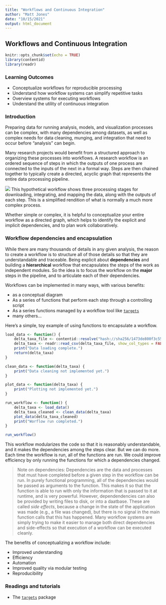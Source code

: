 ```yaml
---
title: "Workflows and Continuous Integration"
author: "Matt Jones"
date: "10/15/2021"
output: html_document
---
```


## Workflows and Continuous Integration

```r
knitr::opts_chunk$set(echo = TRUE)
library(contentid)
library(readr)
```

### Learning Outcomes

- Conceptualize workflows for reproducible processing
- Understand how workflow systems can simplify repetitive tasks
- Overview systems for executing workflows
- Understand the utility of continuous integration

### Introduction

Preparing data for running analysis, models, and visualization processes can be complex,
with many dependencies among datasets, as well as complex needs for data cleaning,
munging, and integration that need to occur before "analysis" can begin.

Many research projects would benefit from a structured approach to organizing these
processes into workflows. A research workflow is an ordered sequence of steps in which the outputs
of one process are connected to the inputs of the next in a formal way. Steps are then
chained together to typically create a directed, acyclic graph that represents the
entire data processing pipeline.

![](images/workflow.png)
This hypothetical workflow shows three processing stages for downloading, integrating, and mapping the
data, along with the outputs of each step. This is a simplified rendition of what is normally a much more 
complex process. 

Whether simple or complex, it is helpful to conceptualize your entire workflow as a directed graph, which 
helps to identify the explicit and implicit dependencies, and to plan work collaboratively.

### Workflow dependencies and encapsulation

While there are many thousands of details in any given analysis, the reason to create a workflow is to structure all of those details so that they are understandable and traceable. Being explicit about **dependencies** and building a **hierarchical** workflow that encapsulates the steps of the work as independent modules. So the idea is to focus the workflow on the **major** steps in the pipeline, and to articulate each of their dependencies.

Workflows can be implemented in many ways, with various benefits:

- as a conceptual diagram
- As a series of functions that perform each step through a controlling script
- As a series functions managed by a workflow tool like [`targets`](https://docs.ropensci.org/targets/)
- many others...

Here's a simple, toy example of using functions to encapsulate a workflow.

```r
load_data <- function() {
    delta_taxa_file <- contentid::resolve("hash://sha256/1473de800f3c5577da077507fb006be816a9194ddd417b1b98836be92eaea49d")
    delta_taxa <- readr::read_csv(delta_taxa_file, show_col_types = FALSE)
    print("Data loading complete.")
    return(delta_taxa)
}

clean_data <- function(delta_taxa) {
    print("Data cleaning not implemented yet.")
}

plot_data <- function(delta_taxa) {
    print("Plotting not implemented yet.")
}

run_workflow <- function() {
    delta_taxa <- load_data()
    delta_taxa_cleaned <- clean_data(delta_taxa)
    plot_data(delta_taxa_cleaned)
    print("Worflow run completed.")
}

run_workflow()
```

This workflow modularizes the code so that it is reasonably understandable, and it makes the dependencies among the steps clear. But we can do more. Each time the workflow is run, all of the functions are run. We could improve efficiency by only running the functions for which a dependencies changed.

> Note on dependencies: Dependencies are the data and processes that must have completed before a given step in the workflow can be run. In purely functional programming, all of the dependencies would be passed as arguments to the function. This makes it so that the function is able to run with only the information that is passed to it at runtime, and is very powerful. However, dependendencies can also be provided by writing files to disk, or into a daatbase. These are called *side effects*, because a change in the state of the application was made (e.g., a file was changed), but there is no signal in the main function calls that this has happened. Many workflow systems are simply trying to make it easier to manage both direct dependencies and side-effects so that execution of a workflow can be executed cleanly.

The benefits of conceptualizing a workflow include:

- Improved understanding
- Efficiency
- Automation
- Improved quality via modular testing
- Reproducibility

### Readings and tutorials

- The [`targets`](https://docs.ropensci.org/targets/) package
